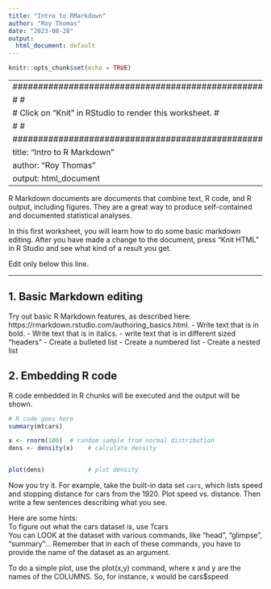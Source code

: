 ```yaml
---
title: "Intro to RMarkdown"
author: "Roy Thomas"
date: "2023-08-28"
output:
  html_document: default
---
```


```r
knitr::opts_chunk$set(echo = TRUE)
```




---
#############################################################
#                                                           #
#   Click on "Knit" in RStudio to render this worksheet.    #
#                                                           #
#############################################################
title: "Intro to R Markdown"
author: "Roy Thomas"
output: html_document
---

R Markdown documents are documents that combine text, R code, and R output, including figures. They are a great way to produce self-contained and documented statistical analyses.

In this first worksheet, you will learn how to do some basic markdown editing. After you have made a change to the document, press "Knit HTML" in R Studio and see what kind of a result you get.

Edit only below this line.

---------------------------------------------

## 1. Basic Markdown editing

Try out basic R Markdown features, as described here: https://rmarkdown.rstudio.com/authoring_basics.html. 
- Write text that is in bold.
- Write text that is in italics.
- write text that is in different sized "headers"
- Create a bulleted list
- Create a numbered list
- Create a nested list

## 2. Embedding R code

R code embedded in R chunks will be executed and the output will be shown.



```r
# R code goes here
summary(mtcars)

x <- rnorm(100)  # random sample from normal distribution
dens <- density(x)    # calculate density


plot(dens)            # plot density
```

Now you try it. For example, take the built-in data set `cars`, which lists speed and stopping distance for cars from the 1920. Plot speed vs. distance. Then write a few sentences describing what you see.

Here are some hints:\
To figure out what the cars dataset is, use ?cars\
You can LOOK at the dataset with various commands, like "head", "glimpse", "summary"...  Remember that in each of these commands, you have to provide the name of the dataset as an argument.  

To do a simple plot, use the plot(x,y) command, where x and y are the names of the COLUMNS.  So, for instance, x would be cars$speed



